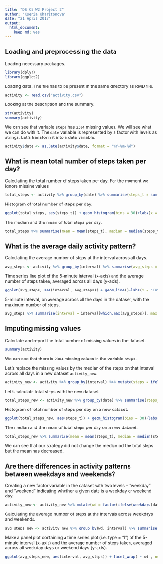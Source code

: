 ```yaml
---
title: "DS C5 W2 Project 2"
author: "Ksenia Kharitonova"
date: "21 April 2017"
output: 
  html_document: 
    keep_md: yes
---
```


## Loading and preprocessing the data

Loading necessary packages.

```r
library(dplyr)
library(ggplot2)
```

Loading data. The file has to be present in the same directory as RMD file.

```r
activity <- read.csv("activity.csv")
```

Looking at the description and the summary.

```r
str(activity)
summary(activity)
```

We can see that variable `steps` has `2304` missing values. We will see what we can do with it. The `date` variable is represented by a factor with levels as strings. Let's transform it into a date variable.

```r
activity$date <- as.Date(activity$date, format = "%Y-%m-%d")
```

## What is mean total number of steps taken per day?

Calculating the total number of steps taken per day. For the moment we ignore missing values.

```r
total_steps <- activity %>% group_by(date) %>% summarise(steps_t = sum(steps, na.rm = TRUE))
```

Histogram of total number of steps per day.

```r
ggplot(total_steps, aes(steps_t)) + geom_histogram(bins = 30)+labs(x = "Total Steps", y = "Count")
```

The median and the mean of total steps per day.

```r
total_steps %>% summarise(mean = mean(steps_t), median = median(steps_t))
```

## What is the average daily activity pattern?

Calculating the average number of steps at the interval across all days.

```r
avg_steps <- activity %>% group_by(interval) %>% summarise(avg_steps = mean(steps, na.rm=TRUE))
```

Time series line plot of the 5-minute interval (x-axis) and the average number of steps taken, averaged across all days (y-axis).

```r
ggplot(avg_steps, aes(interval, avg_steps)) + geom_line()+labs(x = "Interval", y = "Average steps")
```

5-minute interval, on average across all the days in the dataset, with the maximum number of steps.

```r
avg_steps %>% summarise(interval = interval[which.max(avg_steps)], max = max(avg_steps))
```

## Imputing missing values

Calculate and report the total number of missing values in the dataset.

```r
summary(activity)
```

We can see that there is `2304` missing values in the variable `steps`.

Let's replace the missing values by the median of the steps on that interval across all days in a new dataset `activity_new`.

```r
activity_new <- activity %>% group_by(interval) %>% mutate(steps = ifelse(is.na(steps), median(steps, na.rm = TRUE), steps))
```

Let's calculate total steps with the new dataset.

```r
total_steps_new <- activity_new %>% group_by(date) %>% summarise(steps_t = sum(steps))
```

Histogram of total number of steps per day on a new dataset.

```r
ggplot(total_steps_new, aes(steps_t)) + geom_histogram(bins = 30)+labs(x = "Total Steps", y = "Count")
```

The median and the mean of total steps per day on a new dataset.

```r
total_steps_new %>% summarise(mean = mean(steps_t), median = median(steps_t))
```

We can see that our strategy did not change the median od the total steps but the mean has decreased.

## Are there differences in activity patterns between weekdays and weekends?

Creating a new factor variable in the dataset with two levels -- "weekday" and "weekend" indicating whether a given date is a weekday or weekend day.

```r
activity_new <- activity_new %>% mutate(wd = factor(ifelse(weekdays(date, abbreviate = FALSE) %in% c("Saturday","Sunday"),1,0), labels = c("Weekday", "Weekend")))
```

Calculating the average number of steps at the intervals across weekdays and weekends.

```r
avg_steps_new <- activity_new %>% group_by(wd, interval) %>% summarise(avg_steps = mean(steps, na.rm=TRUE))
```

Make a panel plot containing a time series plot (i.e. type = "l") of the 5-minute interval (x-axis) and the average number of steps taken, averaged across all weekday days or weekend days (y-axis).

```r
ggplot(avg_steps_new, aes(interval, avg_steps)) + facet_wrap( ~ wd , ncol=1) + geom_line()+labs(x = "Interval", y = "Average steps")
```
